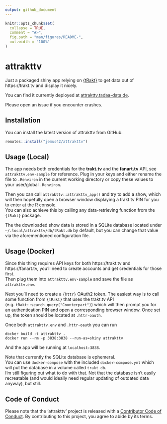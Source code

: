 ```yaml
---
output: github_document
---
```


<!-- README.md is generated from README.Rmd. Please edit that file -->

```r
knitr::opts_chunk$set(
  collapse = TRUE,
  comment = "#>",
  fig.path = "man/figures/README-",
  out.width = "100%"
)
```

# attrakttv

<!-- badges: start -->
<!-- badges: end -->

Just a packaged shiny app relying on [{tRakt}](https://github.com/jemus42/tRakt) to get data out of https://trakt.tv and display it nicely.

You can find it currently deployed at [attrakttv.tadaa-data.de](https://attrakttv.tadaa-data.de/).

Please open an issue if you encounter crashes.  

## Installation

You can install the latest version of attrakttv from GitHub:

```r
remotes::install("jemus42/attrakttv")
```

## Usage (Local)

The app needs both credentials for the **trakt.tv** and the **fanart.tv** API, see `attrakttv.env-sample` for reference. Plug in your keys and either rename the file to `.Renviron` in the current working directory or copy these values to your user/global `.Renviron`.

Then you can call `attrakttv::attrakttv_app()` and try to add a show, which will then hopefully open a browser window displaying a trakt.tv PIN for you to enter at the R console.  
You can also achieve this by calling any data-retrieving function from the `{tRakt}` package.

The the downloaded show data is stored in a SQLite database located under `~/.local/attrakttv/db/tRakt.db` by default, but you can change that value via the aforementioned configuration file.

## Usage (Docker)

Since this thing requires API keys for both https://trakt.tv and https://fanart.tv, you'll need to create accounts and get credentials for those first.  
Then plug them into `attrakttv.env-sample` and save the file as `attrakttv.env`.

Next you'll need to create a `{httr}` OAuth2 token. The easiest way is to call some function from `{tRakt}` that uses the trakt.tv API (e.g. `tRakt::search_query("Counterpart")`) which will then prompt you for an authentication PIN and open a corresponding browser window. Once set up, the token should be located at `.httr-oauth`.  

Once both `attrakttv.env` and `.httr-oauth` you can run

```
docker build -t attrakttv .
docker run --rm -p 3838:3838 --run-as=shiny attrakttv
```

And the app will be running at `localhost:3838`.

Note that currently the SQLite database is ephemeral.  
You can use `docker-compose` with the included `docker-compose.yml` which will put the database in a volume called `trakt_db`.  
I'm still figuring out what to do with that. Not that the database isn't easily recreatable (and would ideally need regular updating of outdated data anyway), but still.

## Code of Conduct

Please note that the 'attrakttv' project is released with a
[Contributor Code of Conduct](CODE_OF_CONDUCT.md).
By contributing to this project, you agree to abide by its terms.
